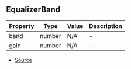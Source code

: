 ## EqualizerBand


| Property | Type | Value | Description |
| ----------- | ----------- | ----------- | ----------- |
| band | number | N/A | - |
| gain | number | N/A | - |


- [Source](https://github.com/Androz2091/discord-player/blob/a0c651a/packages/equalizer/src/equalizer/EqualizerStream.ts#L10)